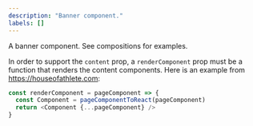 ```yaml
---
description: "Banner component."
labels: []
---
```



A banner component. See compositions for examples.

In order to support the `content` prop, a `renderComponent` prop must be a function that renders
the content components. Here is an example from https://houseofathlete.com:

```js
const renderComponent = pageComponent => {
  const Component = pageComponentToReact(pageComponent)
  return <Component {...pageComponent} />
}
```
